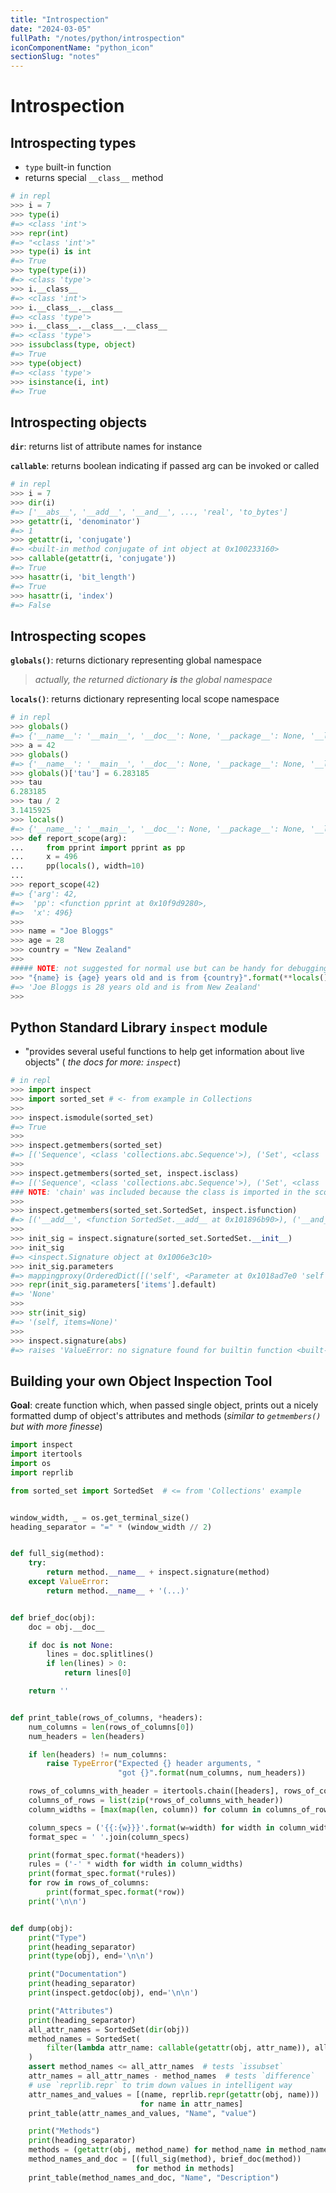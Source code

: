 ```yaml
---
title: "Introspection"
date: "2024-03-05"
fullPath: "/notes/python/introspection"
iconComponentName: "python_icon"
sectionSlug: "notes"
---
```



# Introspection

## Introspecting **types**

- `type` built-in function
- returns special `__class__` method

```python
# in repl
>>> i = 7
>>> type(i)
#=> <class 'int'>
>>> repr(int)
#=> "<class 'int'>"
>>> type(i) is int
#=> True
>>> type(type(i))
#=> <class 'type'>
>>> i.__class__
#=> <class 'int'>
>>> i.__class__.__class__
#=> <class 'type'>
>>> i.__class__.__class__.__class__
#=> <class 'type'>
>>> issubclass(type, object)
#=> True
>>> type(object)
#=> <class 'type'>
>>> isinstance(i, int)
#=> True
```

## Introspecting **objects**

**`dir`**: returns list of attribute names for instance

**`callable`**: returns boolean indicating if passed arg can be invoked or called

```python
# in repl
>>> i = 7
>>> dir(i)
#=> ['__abs__', '__add__', '__and__', ..., 'real', 'to_bytes']
>>> getattr(i, 'denominator')
#=> 1
>>> getattr(i, 'conjugate')
#=> <built-in method conjugate of int object at 0x100233160>
>>> callable(getattr(i, 'conjugate'))
#=> True
>>> hasattr(i, 'bit_length')
#=> True
>>> hasattr(i, 'index')
#=> False
```

## Introspecting **scopes**

**`globals()`**: returns dictionary representing global namespace
> _actually, the returned dictionary **is** the global namespace_

**`locals()`**: returns dictionary representing local scope namespace

```python
# in repl
>>> globals()
#=> {'__name__': '__main__', '__doc__': None, '__package__': None, '__loader__': <class '_frozen_importlib.BuiltinImporter'>, '__builtins__': <module 'builtins' (built-in)>}
>>> a = 42
>>> globals()
#=> {'__name__': '__main__', '__doc__': None, '__package__': None, '__loader__': <class '_frozen_importlib.BuiltinImporter'>, '__spec__': None, '__annotations__': {}, '__builtins__': <module 'builtins' (built-in)>, 'a': 42}
>>> globals()['tau'] = 6.283185
>>> tau
6.283185
>>> tau / 2
3.1415925
>>> locals()
#=> {'__name__': '__main__', '__doc__': None, '__package__': None, '__loader__': <class '_frozen_importlib.BuiltinImporter'>, '__spec__': None, '__annotations__': {}, '__builtins__': <module 'builtins' (built-in)>, 'a': 42, 'tau': 6.283185}
>>> def report_scope(arg):
...     from pprint import pprint as pp
...     x = 496
...     pp(locals(), width=10)
...
>>> report_scope(42)
#=> {'arg': 42,
#=>  'pp': <function pprint at 0x10f9d9280>,
#=>  'x': 496}
>>>
>>> name = "Joe Bloggs"
>>> age = 28
>>> country = "New Zealand"
>>>
##### NOTE: not suggested for normal use but can be handy for debugging
>>> "{name} is {age} years old and is from {country}".format(**locals())
#=> 'Joe Bloggs is 28 years old and is from New Zealand'
>>>
```

## Python Standard Library `inspect` module

- "provides several useful functions to help get information about live objects" (<em> the docs for more: <ExternalLinkWrapper href="https://docs.python.org/3/library/inspect.html"><code>inspect</code></ExternalLinkWrapper></em>)

```python
# in repl
>>> import inspect
>>> import sorted_set # <- from example in Collections
>>>
>>> inspect.ismodule(sorted_set)
#=> True
>>>
>>> inspect.getmembers(sorted_set)
#=> [('Sequence', <class 'collections.abc.Sequence'>), ('Set', <class 'collections.abc.Set'>), ('SortedSet', <class 'sorted_set.SortedSet'>), ...]
>>>
>>> inspect.getmembers(sorted_set, inspect.isclass)
#=> [('Sequence', <class 'collections.abc.Sequence'>), ('Set', <class 'collections.abc.Set'>), ('SortedSet', <class 'sorted_set.SortedSet'>), ('chain', <class 'itertools.chain'>)]
### NOTE: 'chain' was included because the class is imported in the scope of the 'sorted_set' module
>>>
>>> inspect.getmembers(sorted_set.SortedSet, inspect.isfunction)
#=> [('__add__', <function SortedSet.__add__ at 0x101896b90>), ('__and__', <function  Set.__and__ at 0x1006dc9e0>), ('__contains__', <function SortedSet.__contains__ at 0x101896560>), ('__eq__', <function SortedSet.__eq__ at 0x101896830>), ('__ge__', <function Set.__ge__ at 0x1006dc7a0>), ('__getitem__', <function SortedSet.__getitem__ at 0x101896710>), ('__gt__', <function Set.__gt__ at 0x1006dc710>), ...]
>>>
>>> init_sig = inspect.signature(sorted_set.SortedSet.__init__)
>>> init_sig
#=> <inspect.Signature object at 0x1006e3c10>
>>> init_sig.parameters
#=> mappingproxy(OrderedDict([('self', <Parameter at 0x1018ad7e0 'self'>), ('items', <Parameter at 0x1018ad838 'items'>)]))
>>> repr(init_sig.parameters['items'].default)
#=> 'None'
>>>
>>> str(init_sig)
#=> '(self, items=None)'
>>>
>>> inspect.signature(abs)
#=> raises 'ValueError: no signature found for builtin function <built-in function abs>'
```

## Building your own Object Inspection Tool

**Goal**: create function which, when passed single object, prints out a nicely formatted dump of object's attributes and methods (_similar to `getmembers()` but with more finesse_)

```python
import inspect
import itertools
import os
import reprlib

from sorted_set import SortedSet  # <= from 'Collections' example


window_width, _ = os.get_terminal_size()
heading_separator = "=" * (window_width // 2)


def full_sig(method):
    try:
        return method.__name__ + inspect.signature(method)
    except ValueError:
        return method.__name__ + '(...)'


def brief_doc(obj):
    doc = obj.__doc__

    if doc is not None:
        lines = doc.splitlines()
        if len(lines) > 0:
            return lines[0]

    return ''


def print_table(rows_of_columns, *headers):
    num_columns = len(rows_of_columns[0])
    num_headers = len(headers)

    if len(headers) != num_columns:
        raise TypeError("Expected {} header arguments, "
                        "got {}".format(num_columns, num_headers))

    rows_of_columns_with_header = itertools.chain([headers], rows_of_columns)
    columns_of_rows = list(zip(*rows_of_columns_with_header))
    column_widths = [max(map(len, column)) for column in columns_of_rows]

    column_specs = ('{{:{w}}}'.format(w=width) for width in column_widths)
    format_spec = ' '.join(column_specs)

    print(format_spec.format(*headers))
    rules = ('-' * width for width in column_widths)
    print(format_spec.format(*rules))
    for row in rows_of_columns:
        print(format_spec.format(*row))
    print('\n\n')


def dump(obj):
    print("Type")
    print(heading_separator)
    print(type(obj), end='\n\n')

    print("Documentation")
    print(heading_separator)
    print(inspect.getdoc(obj), end='\n\n')

    print("Attributes")
    print(heading_separator)
    all_attr_names = SortedSet(dir(obj))
    method_names = SortedSet(
        filter(lambda attr_name: callable(getattr(obj, attr_name)), all_attr_names)
    )
    assert method_names <= all_attr_names  # tests `issubset`
    attr_names = all_attr_names - method_names  # tests `difference`
    # use `reprlib.repr` to trim down values in intelligent way
    attr_names_and_values = [(name, reprlib.repr(getattr(obj, name)))
                             for name in attr_names]
    print_table(attr_names_and_values, "Name", "value")

    print("Methods")
    print(heading_separator)
    methods = (getattr(obj, method_name) for method_name in method_names)
    method_names_and_doc = [(full_sig(method), brief_doc(method))
                            for method in methods]
    print_table(method_names_and_doc, "Name", "Description")

```

